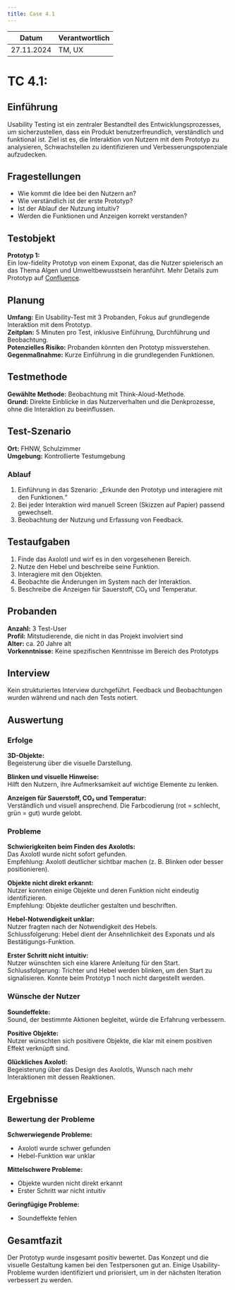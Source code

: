 ```yaml
---
title: Case 4.1
---
```


| Datum       | Verantwortlich |
|-------------|----------------|
| 27.11.2024  | TM, UX         |

# TC 4.1: 

## Einführung
Usability Testing ist ein zentraler Bestandteil des Entwicklungsprozesses, um sicherzustellen, dass ein Produkt benutzerfreundlich, verständlich und funktional ist. Ziel ist es, die Interaktion von Nutzern mit dem Prototyp zu analysieren, Schwachstellen zu identifizieren und Verbesserungspotenziale aufzudecken.

## Fragestellungen
- Wie kommt die Idee bei den Nutzern an?
- Wie verständlich ist der erste Prototyp?
- Ist der Ablauf der Nutzung intuitiv?
- Werden die Funktionen und Anzeigen korrekt verstanden?

## Testobjekt
**Prototyp 1:**  
Ein low-fidelity Prototyp von einem Exponat, das die Nutzer spielerisch an das Thema Algen und Umweltbewusstsein heranführt.
Mehr Details zum Prototyp auf [Confluence](https://fhnw-projecttrack.atlassian.net/wiki/spaces/IP1224vt3/pages/587694175/Prototypen).

## Planung
**Umfang:** Ein Usability-Test mit 3 Probanden, Fokus auf grundlegende Interaktion mit dem Prototyp.  
**Zeitplan:** 5 Minuten pro Test, inklusive Einführung, Durchführung und Beobachtung.  
**Potenzielles Risiko:** Probanden könnten den Prototyp missverstehen.  
**Gegenmaßnahme:** Kurze Einführung in die grundlegenden Funktionen.

## Testmethode
**Gewählte Methode:** Beobachtung mit Think-Aloud-Methode.  
**Grund:** Direkte Einblicke in das Nutzerverhalten und die Denkprozesse, ohne die Interaktion zu beeinflussen.

## Test-Szenario
**Ort:** FHNW, Schulzimmer  
**Umgebung:** Kontrollierte Testumgebung  

### Ablauf
1. Einführung in das Szenario: „Erkunde den Prototyp und interagiere mit den Funktionen.“
2. Bei jeder Interaktion wird manuell Screen (Skizzen auf Papier) passend gewechselt.
3. Beobachtung der Nutzung und Erfassung von Feedback.

## Testaufgaben
1. Finde das Axolotl und wirf es in den vorgesehenen Bereich.
2. Nutze den Hebel und beschreibe seine Funktion.
3. Interagiere mit den Objekten.
4. Beobachte die Änderungen im System nach der Interaktion.
5. Beschreibe die Anzeigen für Sauerstoff, CO₂ und Temperatur.

## Probanden
**Anzahl:** 3 Test-User  
**Profil:** Mitstudierende, die nicht in das Projekt involviert sind  
**Alter:** ca. 20 Jahre alt  
**Vorkenntnisse:** Keine spezifischen Kenntnisse im Bereich des Prototyps

## Interview
Kein strukturiertes Interview durchgeführt.
Feedback und Beobachtungen wurden während und nach den Tests notiert.

## Auswertung

### Erfolge 
**3D-Objekte:**  
Begeisterung über die visuelle Darstellung.

**Blinken und visuelle Hinweise:**  
Hilft den Nutzern, ihre Aufmerksamkeit auf wichtige Elemente zu lenken.

**Anzeigen für Sauerstoff, CO₂ und Temperatur:**  
Verständlich und visuell ansprechend.
Die Farbcodierung (rot = schlecht, grün = gut) wurde gelobt.

### Probleme
**Schwierigkeiten beim Finden des Axolotls:**  
Das Axolotl wurde nicht sofort gefunden.  
Empfehlung: Axolotl deutlicher sichtbar machen (z. B. Blinken oder besser positionieren).

**Objekte nicht direkt erkannt:**  
Nutzer konnten einige Objekte und deren Funktion nicht eindeutig identifizieren.  
Empfehlung: Objekte deutlicher gestalten und beschriften.

**Hebel-Notwendigkeit unklar:**  
Nutzer fragten nach der Notwendigkeit des Hebels.  
Schlussfolgerung: Hebel dient der Ansehnlichkeit des Exponats und als Bestätigungs-Funktion.

**Erster Schritt nicht intuitiv:**  
Nutzer wünschten sich eine klarere Anleitung für den Start.  
Schlussfolgerung: Trichter und Hebel werden blinken, um den Start zu signalisieren. Konnte beim Prototyp 1 noch nicht dargestellt werden.

### Wünsche der Nutzer
**Soundeffekte:**  
Sound, der bestimmte Aktionen begleitet, würde die Erfahrung verbessern.

**Positive Objekte:**  
Nutzer wünschten sich positivere Objekte, die klar mit einem positiven Effekt verknüpft sind.

**Glückliches Axolotl:**  
Begeisterung über das Design des Axolotls, Wunsch nach mehr Interaktionen mit dessen Reaktionen.

## Ergebnisse

### Bewertung der Probleme
**Schwerwiegende Probleme:**  
- Axolotl wurde schwer gefunden
- Hebel-Funktion war unklar

**Mittelschwere Probleme:**  
- Objekte wurden nicht direkt erkannt
- Erster Schritt war nicht intuitiv

**Geringfügige Probleme:**  
- Soundeffekte fehlen

## Gesamtfazit
Der Prototyp wurde insgesamt positiv bewertet.
Das Konzept und die visuelle Gestaltung kamen bei den Testpersonen gut an.
Einige Usability-Probleme wurden identifiziert und priorisiert, um in der nächsten Iteration verbessert zu werden.